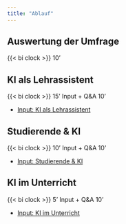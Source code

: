 ```yaml
---
title: "Ablauf"
---
```




## Auswertung der Umfrage
{{< bi clock >}} 10'

## KI als Lehrassistent
{{< bi clock >}} 15' Input + Q&A 10'

- [Input: KI als Lehrassistent](ki-lehrassistent/index.qmd)


## Studierende & KI
{{< bi clock >}} 10' Input + Q&A 10'

- [Input: Studierende & KI](studis-und-ki/index.qmd)



## KI im Unterricht
{{< bi clock >}} 5' Input + Q&A 10'

- [Input: KI im Unterricht](ki-unterricht/index.qmd)

